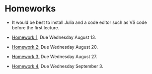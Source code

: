 # Homeworks

- It would be best to install Julia and a code editor such as VS code before the first lecture. 

- [Homework 1](https://johnfhiggins.github.io/ComputationalBootcamp/homeworks/homework1.html), Due Wednesday August 13.

- [Homework 2:](https://johnfhiggins.github.io/ComputationalBootcamp/homeworks/homework2.html) Due Wednesday August 20. 
- [Homework 3:](https://johnfhiggins.github.io/ComputationalBootcamp/homeworks/homework3.html) Due Wednesday August 27. 
- [Homework 4](https://johnfhiggins.github.io/ComputationalBootcamp/homeworks/homework4.html), Due Wednesday September 3.
